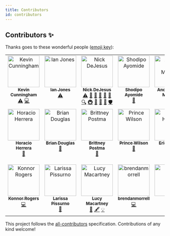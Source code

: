 ```yaml
---
title: Contributors
id: contributors
---
```


## Contributors ✨

Thanks goes to these wonderful people ([emoji key](https://allcontributors.org/docs/en/emoji-key)):
<!-- ALL-CONTRIBUTORS-LIST:START - Do not remove or modify this section -->
<!-- prettier-ignore-start -->
<!-- markdownlint-disable -->
<table>
  <tbody>
    <tr>
      <td align="center" valign="top" width="14.28%"><a href="http://www.kevincunningham.co.uk"><img src="https://avatars3.githubusercontent.com/u/8320213?v=4?s=100" width="100px;" alt="Kevin Cunningham"/><br /><sub><b>Kevin Cunningham</b></sub></a><br /><a href="https://github.com/dayhaysoos/use-shopping-cart/commits?author=doingandlearning" title="Tests">⚠️</a> <a href="https://github.com/dayhaysoos/use-shopping-cart/commits?author=doingandlearning" title="Code">💻</a></td>
      <td align="center" valign="top" width="14.28%"><a href="https://ianjones.us/"><img src="https://avatars2.githubusercontent.com/u/4407263?v=4?s=100" width="100px;" alt="Ian Jones"/><br /><sub><b>Ian Jones</b></sub></a><br /><a href="https://github.com/dayhaysoos/use-shopping-cart/commits?author=theianjones" title="Tests">⚠️</a></td>
      <td align="center" valign="top" width="14.28%"><a href="https://github.com/dayhaysoos"><img src="https://avatars3.githubusercontent.com/u/1852675?v=4?s=100" width="100px;" alt="Nick DeJesus"/><br /><sub><b>Nick DeJesus</b></sub></a><br /><a href="https://github.com/dayhaysoos/use-shopping-cart/commits?author=dayhaysoos" title="Tests">⚠️</a> <a href="#blog-dayhaysoos" title="Blogposts">📝</a> <a href="#business-dayhaysoos" title="Business development">💼</a> <a href="https://github.com/dayhaysoos/use-shopping-cart/issues?q=author%3Adayhaysoos" title="Bug reports">🐛</a> <a href="#data-dayhaysoos" title="Data">🔣</a> <a href="https://github.com/dayhaysoos/use-shopping-cart/commits?author=dayhaysoos" title="Documentation">📖</a> <a href="#fundingFinding-dayhaysoos" title="Funding Finding">🔍</a> <a href="#infra-dayhaysoos" title="Infrastructure (Hosting, Build-Tools, etc)">🚇</a> <a href="#projectManagement-dayhaysoos" title="Project Management">📆</a> <a href="#question-dayhaysoos" title="Answering Questions">💬</a> <a href="https://github.com/dayhaysoos/use-shopping-cart/pulls?q=is%3Apr+reviewed-by%3Adayhaysoos" title="Reviewed Pull Requests">👀</a> <a href="#security-dayhaysoos" title="Security">🛡️</a></td>
      <td align="center" valign="top" width="14.28%"><a href="http://shodipoayomide.com"><img src="https://avatars2.githubusercontent.com/u/20538832?v=4?s=100" width="100px;" alt="Shodipo Ayomide"/><br /><sub><b>Shodipo Ayomide</b></sub></a><br /><a href="https://github.com/dayhaysoos/use-shopping-cart/commits?author=Developerayo" title="Documentation">📖</a></td>
      <td align="center" valign="top" width="14.28%"><a href="http://appbureauet.dk"><img src="https://avatars1.githubusercontent.com/u/167574?v=4?s=100" width="100px;" alt="Anders Bech Mellson"/><br /><sub><b>Anders Bech Mellson</b></sub></a><br /><a href="https://github.com/dayhaysoos/use-shopping-cart/commits?author=mellson" title="Code">💻</a></td>
      <td align="center" valign="top" width="14.28%"><a href="https://thorweb.dev"><img src="https://avatars0.githubusercontent.com/u/23213994?v=4?s=100" width="100px;" alt="Thor 雷神"/><br /><sub><b>Thor 雷神</b></sub></a><br /><a href="https://github.com/dayhaysoos/use-shopping-cart/commits?author=thorsten-stripe" title="Documentation">📖</a> <a href="https://github.com/dayhaysoos/use-shopping-cart/commits?author=thorsten-stripe" title="Code">💻</a> <a href="https://github.com/dayhaysoos/use-shopping-cart/commits?author=thorsten-stripe" title="Tests">⚠️</a></td>
      <td align="center" valign="top" width="14.28%"><a href="https://ryan.warner.codes"><img src="https://avatars2.githubusercontent.com/u/1595979?v=4?s=100" width="100px;" alt="Ryan Warner"/><br /><sub><b>Ryan Warner</b></sub></a><br /><a href="https://github.com/dayhaysoos/use-shopping-cart/commits?author=RyanWarner" title="Documentation">📖</a></td>
    </tr>
    <tr>
      <td align="center" valign="top" width="14.28%"><a href="http://horacioh.com"><img src="https://avatars3.githubusercontent.com/u/725120?v=4?s=100" width="100px;" alt="Horacio Herrera"/><br /><sub><b>Horacio Herrera</b></sub></a><br /><a href="https://github.com/dayhaysoos/use-shopping-cart/commits?author=horacioh" title="Documentation">📖</a></td>
      <td align="center" valign="top" width="14.28%"><a href="https://bdougie.live"><img src="https://avatars2.githubusercontent.com/u/5713670?v=4?s=100" width="100px;" alt="Brian Douglas"/><br /><sub><b>Brian Douglas</b></sub></a><br /><a href="https://github.com/dayhaysoos/use-shopping-cart/commits?author=bdougie" title="Documentation">📖</a></td>
      <td align="center" valign="top" width="14.28%"><a href="https://bdesigned.netlify.com/"><img src="https://avatars2.githubusercontent.com/u/45889730?v=4?s=100" width="100px;" alt="Brittney Postma"/><br /><sub><b>Brittney Postma</b></sub></a><br /><a href="https://github.com/dayhaysoos/use-shopping-cart/commits?author=brittneypostma" title="Documentation">📖</a></td>
      <td align="center" valign="top" width="14.28%"><a href="https://prince.dev"><img src="https://avatars1.githubusercontent.com/u/8431042?v=4?s=100" width="100px;" alt="Prince Wilson"/><br /><sub><b>Prince Wilson</b></sub></a><br /><a href="https://github.com/dayhaysoos/use-shopping-cart/commits?author=maxcell" title="Documentation">📖</a></td>
      <td align="center" valign="top" width="14.28%"><a href="https://www.erichowey.dev/"><img src="https://avatars.githubusercontent.com/u/204841?v=4?s=100" width="100px;" alt="Eric Howey"/><br /><sub><b>Eric Howey</b></sub></a><br /><a href="https://github.com/dayhaysoos/use-shopping-cart/commits?author=ehowey" title="Documentation">📖</a> <a href="#plugin-ehowey" title="Plugin/utility libraries">🔌</a></td>
      <td align="center" valign="top" width="14.28%"><a href="https://github.com/hideokamoto-stripe"><img src="https://avatars.githubusercontent.com/u/95597878?v=4?s=100" width="100px;" alt="Hidetaka Okamoto"/><br /><sub><b>Hidetaka Okamoto</b></sub></a><br /><a href="https://github.com/dayhaysoos/use-shopping-cart/commits?author=hideokamoto-stripe" title="Code">💻</a></td>
      <td align="center" valign="top" width="14.28%"><a href="https://github.com/andria-dev"><img src="https://avatars.githubusercontent.com/u/19195374?v=4?s=100" width="100px;" alt="Andria Brown"/><br /><sub><b>Andria Brown</b></sub></a><br /><a href="https://github.com/dayhaysoos/use-shopping-cart/commits?author=andria-dev" title="Tests">⚠️</a> <a href="https://github.com/dayhaysoos/use-shopping-cart/commits?author=andria-dev" title="Code">💻</a> <a href="https://github.com/dayhaysoos/use-shopping-cart/commits?author=andria-dev" title="Documentation">📖</a> <a href="https://github.com/dayhaysoos/use-shopping-cart/issues?q=author%3Aandria-dev" title="Bug reports">🐛</a> <a href="#example-andria-dev" title="Examples">💡</a> <a href="#infra-andria-dev" title="Infrastructure (Hosting, Build-Tools, etc)">🚇</a> <a href="#maintenance-andria-dev" title="Maintenance">🚧</a> <a href="#ideas-andria-dev" title="Ideas, Planning, & Feedback">🤔</a> <a href="#question-andria-dev" title="Answering Questions">💬</a> <a href="https://github.com/dayhaysoos/use-shopping-cart/pulls?q=is%3Apr+reviewed-by%3Aandria-dev" title="Reviewed Pull Requests">👀</a></td>
    </tr>
    <tr>
      <td align="center" valign="top" width="14.28%"><a href="https://konnorrogers.com"><img src="https://avatars.githubusercontent.com/u/26425882?v=4?s=100" width="100px;" alt="Konnor Rogers"/><br /><sub><b>Konnor Rogers</b></sub></a><br /><a href="https://github.com/dayhaysoos/use-shopping-cart/commits?author=KonnorRogers" title="Code">💻</a></td>
      <td align="center" valign="top" width="14.28%"><a href="https://github.com/larissapissurno"><img src="https://avatars.githubusercontent.com/u/8760873?v=4?s=100" width="100px;" alt="Larissa Pissurno"/><br /><sub><b>Larissa Pissurno</b></sub></a><br /><a href="https://github.com/dayhaysoos/use-shopping-cart/commits?author=larissapissurno" title="Documentation">📖</a></td>
      <td align="center" valign="top" width="14.28%"><a href="http://github.com/lmac-1"><img src="https://avatars.githubusercontent.com/u/64803272?v=4?s=100" width="100px;" alt="Lucy Macartney"/><br /><sub><b>Lucy Macartney</b></sub></a><br /><a href="https://github.com/dayhaysoos/use-shopping-cart/commits?author=lmac-1" title="Documentation">📖</a> <a href="#content-lmac-1" title="Content">🖋</a> <a href="#example-lmac-1" title="Examples">💡</a></td>
      <td align="center" valign="top" width="14.28%"><a href="https://github.com/brendanmorrell"><img src="https://avatars.githubusercontent.com/u/14864397?v=4?s=100" width="100px;" alt="brendanmorrell"/><br /><sub><b>brendanmorrell</b></sub></a><br /><a href="https://github.com/dayhaysoos/use-shopping-cart/commits?author=brendanmorrell" title="Code">💻</a></td>
      <td align="center" valign="top" width="14.28%"><a href="https://www.floorz.at/"><img src="https://avatars.githubusercontent.com/u/987947?v=4?s=100" width="100px;" alt="Tom"/><br /><sub><b>Tom</b></sub></a><br /><a href="https://github.com/dayhaysoos/use-shopping-cart/commits?author=ciruz" title="Code">💻</a></td>
    </tr>
  </tbody>
</table>

<!-- markdownlint-restore -->
<!-- prettier-ignore-end -->

<!-- ALL-CONTRIBUTORS-LIST:END -->

This project follows the [all-contributors](https://github.com/all-contributors/all-contributors) specification. Contributions of any kind welcome!

